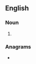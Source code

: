 {{also|nucléotides}}
==English==

===Noun===
{{head|en|noun plural form}}

# {{plural of|nucleotide|lang=en}}

===Anagrams===
* {{anagrams|en|outsilenced}}